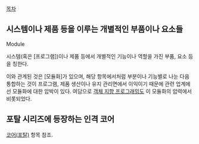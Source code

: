 [[목차]]

== 시스템이나 제품 등을 이루는 개별적인 부품이나 요소들 ==
Module

시스템(혹은 [프로그램])이나 제품 등에서 개별적인 기능이나 역할을 가진 부품, 요소 등을 칭한다.

이와 관계된 것은 [모듈화]가 있으며, 해당 항목에서처럼 부분이나 기능별로 나눈 다음 통합하는 것이 프로그램, 제품 생산이나 유지 관리면에서 이익이기 때문에 관련 업계에선 모듈화에 대한 압박이 있다. 여담으로 [[객체 지향 프로그래밍]]도 이 모듈화의 압력에서 비롯되었다.
== 포탈 시리즈에 등장하는 인격 코어 ==
[[코어(포탈)]] 항목 참조.
